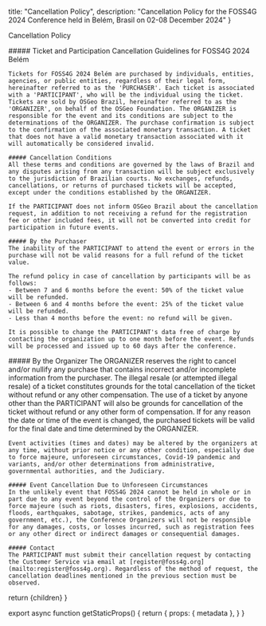 
  title: "Cancellation Policy",
  description: "Cancellation Policy for the FOSS4G 2024 Conference held in Belém, Brasil on 02-08 December 2024"
}

<Heading color="red" bubble>Cancellation Policy</Heading>

<div className="grid grid-cols-1 sm:grid-cols-2 sm:space-x-4 mt-8">
  <div className="flex-row space-y-6">
    ##### Ticket and Participation Cancellation Guidelines for FOSS4G 2024 Belém

    Tickets for FOSS4G 2024 Belém are purchased by individuals, entities, agencies, or public entities, regardless of their legal form, hereinafter referred to as the 'PURCHASER'. Each ticket is associated with a 'PARTICIPANT', who will be the individual using the ticket. Tickets are sold by OSGeo Brazil, hereinafter referred to as the 'ORGANIZER', on behalf of the OSGeo Foundation. The ORGANIZER is responsible for the event and its conditions are subject to the determinations of the ORGANIZER. The purchase confirmation is subject to the confirmation of the associated monetary transaction. A ticket that does not have a valid monetary transaction associated with it will automatically be considered invalid.

    ##### Cancellation Conditions
    All these terms and conditions are governed by the laws of Brazil and any disputes arising from any transaction will be subject exclusively to the jurisdiction of Brazilian courts. No exchanges, refunds, cancellations, or returns of purchased tickets will be accepted, except under the conditions established by the ORGANIZER.

    If the PARTICIPANT does not inform OSGeo Brazil about the cancellation request, in addition to not receiving a refund for the registration fee or other included fees, it will not be converted into credit for participation in future events.

    ##### By the Purchaser
    The inability of the PARTICIPANT to attend the event or errors in the purchase will not be valid reasons for a full refund of the ticket value.
    
    The refund policy in case of cancellation by participants will be as follows:
    - Between 7 and 6 months before the event: 50% of the ticket value will be refunded.
    - Between 6 and 4 months before the event: 25% of the ticket value will be refunded.
    - Less than 4 months before the event: no refund will be given.

    It is possible to change the PARTICIPANT's data free of charge by contacting the organization up to one month before the event. Refunds will be processed and issued up to 60 days after the conference.
  </div>
  <div className="flex-row space-y-6">
    ##### By the Organizer
    The ORGANIZER reserves the right to cancel and/or nullify any purchase that contains incorrect and/or incomplete information from the purchaser. The illegal resale (or attempted illegal resale) of a ticket constitutes grounds for the total cancellation of the ticket without refund or any other compensation. The use of a ticket by anyone other than the PARTICIPANT will also be grounds for cancellation of the ticket without refund or any other form of compensation. If for any reason the date or time of the event is changed, the purchased tickets will be valid for the final date and time determined by the ORGANIZER.

    Event activities (times and dates) may be altered by the organizers at any time, without prior notice or any other condition, especially due to force majeure, unforeseen circumstances, Covid-19 pandemic and variants, and/or other determinations from administrative, governmental authorities, and the Judiciary.

    ##### Event Cancellation Due to Unforeseen Circumstances
    In the unlikely event that FOSS4G 2024 cannot be held in whole or in part due to any event beyond the control of the Organizers or due to force majeure (such as riots, disasters, fires, explosions, accidents, floods, earthquakes, sabotage, strikes, pandemics, acts of any government, etc.), the Conference Organizers will not be responsible for any damages, costs, or losses incurred, such as registration fees or any other direct or indirect damages or consequential damages.

    ##### Contact
    The PARTICIPANT must submit their cancellation request by contacting the Customer Service via email at [register@foss4g.org](mailto:register@foss4g.org). Regardless of the method of request, the cancellation deadlines mentioned in the previous section must be observed.
  </div>
</div>

  return <MdxLayout metadata={metadata}>{children}</MdxLayout>
}

export async function getStaticProps() {
  return {
    props: {
      metadata
    },
  }
}